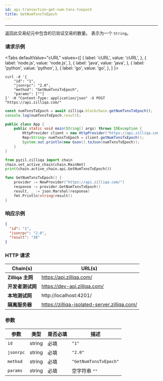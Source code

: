 ```yaml
---
id: api-transaction-get-num-txns-txepoch
title: GetNumTxnsTxEpoch
---
```


---
返回此交易纪元中包含的已验证交易的数量。  表示为一个 `String`。

### 请求示例



<Tabs
  defaultValue="cURL"
  values={[
    { label: 'cURL', value: 'cURL', },
    { label: 'node.js', value: 'node.js', },
    { label: 'java', value: 'java', },
    { label: 'python', value: 'python', },
    { label: 'go', value: 'go', },
  ]
}>

<TabItem value="cURL">

```shell
curl -d '{
    "id": "1",
    "jsonrpc": "2.0",
    "method": "GetNumTxnsTxEpoch",
    "params": [""]
}' -H "Content-Type: application/json" -X POST "https://api.zilliqa.com/"
```
</TabItem>
<TabItem value="node.js">

```js
const numTxnsTxEpoch = await zilliqa.blockchain.getNumTxnsTxEpoch();
console.log(numTxnsTxEpoch.result);
```
</TabItem>
<TabItem value="java">

```java
public class App {
    public static void main(String[] args) throws IOException {
        HttpProvider client = new HttpProvider("https://api.zilliqa.com");
        Rep<String> numTxnsTxEpoch = client.getNumTxnsTxEpoch();
        System.out.println(new Gson().toJson(numTxnsTxEpoch));
    }
}
```
</TabItem>

<TabItem value="python">

```python
from pyzil.zilliqa import chain
chain.set_active_chain(chain.MainNet)
print(chain.active_chain.api.GetNumTxnsTxEpoch())
```
</TabItem>

<TabItem value="go">

```go
func GetNumTxnsTxEpoch() {
	provider := NewProvider("https://api.zilliqa.com/")
	response := provider.GetNumTxnsTxEpoch()
	result, _ := json.Marshal(response)
	fmt.Println(string(result))
}
```
</TabItem>
</Tabs>

### 响应示例

```json
{
  "id": "1",
  "jsonrpc": "2.0",
  "result": "38"
}
```

### HTTP 请求

| Chain(s)              | URL(s)                       |
| --------------------- | ---------------------------- |
| **Zilliqa 主网**   | https://api.zilliqa.com/     |
| **开发者测试网** | https://dev-api.zilliqa.com/ |
| **本地测试网**     | http://localhost:4201/       |
| **隔离服务器**   | https://zilliqa-isolated-server.zilliqa.com/ |

### 参数

| 参数 | 类型   | 是否必填 | 描述           |
| --------- | ------ | -------- | --------------------- |
| `id`      | string | 必填 | `"1"`                 |
| `jsonrpc` | string | 必填 | `"2.0"`               |
| `method`  | string | 必填 | `"GetNumTxnsTxEpoch"` |
| `params`  | string | 必填 | 空字符串 `""`     |